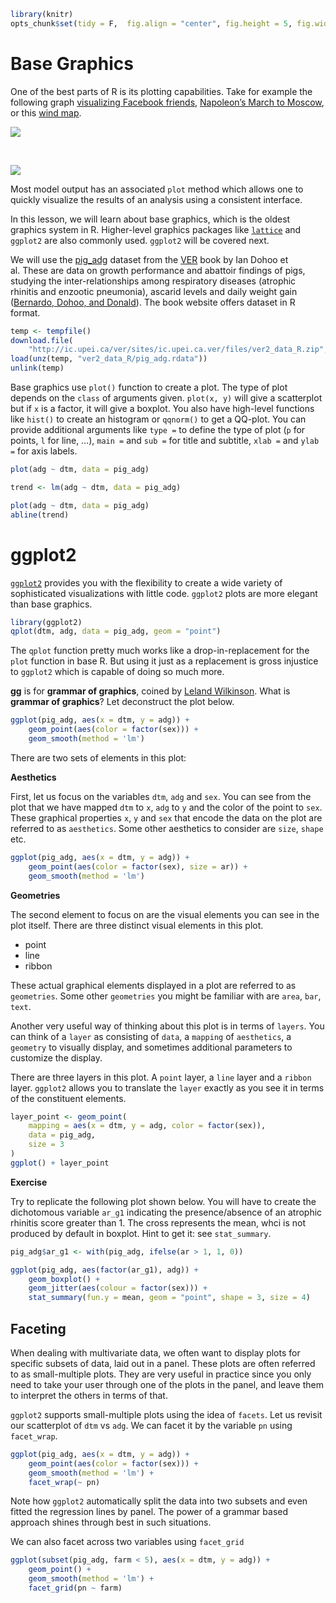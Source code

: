 ```r
library(knitr)
opts_chunk$set(tidy = F,  fig.align = "center", fig.height = 5, fig.width = 10)
```

# Base Graphics

One of the best parts of R is its plotting capabilities. Take for example the
following graph
[visualizing Facebook friends](http://paulbutler.org/archives/visualizing-facebook-friends/),
[Napoleon's March to Moscow](http://www.datavis.ca/gallery/re-minard.php), or
this [wind map](http://hint.fm/wind/index.html).

![](figure/facebook_map.png)

\

![](figure/march.jpg)

Most model output has an associated `plot` method which allows one to quickly
visualize the results of an analysis using a consistent interface.

In this lesson, we will learn about base graphics, which is the oldest graphics
system in R. Higher-level graphics packages like
[`lattice`](https://www.springer.com/new+%26+forthcoming+titles+%28default%29/book/978-0-387-75968-5)
and `ggplot2` are also commonly used. `ggplot2` will be covered next.

We will use the [pig_adg](http://www.upei.ca/ver/datasets-programs) dataset from
the [VER](http://www.upei.ca/ver/welcome) book by Ian Dohoo et al. These are
data on growth performance and abattoir findings of pigs, studying the
inter-relationships among respiratory diseases (atrophic rhinitis and enzootic
pneumonia), ascarid levels and daily weight gain
([Bernardo, Dohoo, and Donald](http://www.ncbi.nlm.nih.gov/pmc/articles/PMC1255650/)). The
book website offers dataset in R format.

```r
temp <- tempfile()
download.file(
    "http://ic.upei.ca/ver/sites/ic.upei.ca.ver/files/ver2_data_R.zip", temp)
load(unz(temp, "ver2_data_R/pig_adg.rdata"))
unlink(temp)
```

Base graphics use `plot()` function to create a plot. The type of plot depends on
the `class` of arguments given. `plot(x, y)` will give a scatterplot but if `x` is
a factor, it will give a boxplot. You also have high-level functions like
`hist()` to create an histogram or `qqnorm()` to get a QQ-plot. You can provide
additional arguments like `type =` to define the type of plot (`p` for
points, `l` for line, ...), `main =` and `sub =` for title and subtitle, `xlab
=` and `ylab =` for axis labels.

```r
plot(adg ~ dtm, data = pig_adg)
```

```r
trend <- lm(adg ~ dtm, data = pig_adg)
```

```r
plot(adg ~ dtm, data = pig_adg)
abline(trend)
```

# ggplot2

[`ggplot2`](http://docs.ggplot2.org/current/index.html) provides you with the
flexibility to create a wide variety of sophisticated visualizations with little
code. `ggplot2` plots are more elegant than base graphics.

```r
library(ggplot2)
qplot(dtm, adg, data = pig_adg, geom = "point")
```

The `qplot` function pretty much works like a drop-in-replacement for the `plot`
function in base R. But using it just as a replacement is gross injustice to
`ggplot2` which is capable of doing so much more. 

__gg__ is for __grammar of graphics__, coined by
[Leland Wilkinson](https://www.springer.com/statistics/computational+statistics/book/978-0-387-24544-7). What
is __grammar of graphics__? Let deconstruct the plot below.

```r
ggplot(pig_adg, aes(x = dtm, y = adg)) +
    geom_point(aes(color = factor(sex))) +
    geom_smooth(method = 'lm')
```

 There are two sets of elements in this plot:

__Aesthetics__

First, let us focus on the variables `dtm`, `adg` and `sex`. You can see from
the plot that we have mapped `dtm` to `x`, `adg` to `y` and the color of the
point to `sex`. These graphical properties `x`, `y` and `sex` that encode the
data on the plot are referred to as `aesthetics`. Some other aesthetics to
consider are `size`, `shape` etc.

```r
ggplot(pig_adg, aes(x = dtm, y = adg)) +
    geom_point(aes(color = factor(sex), size = ar)) +
    geom_smooth(method = 'lm')
```


__Geometries__

The second element to focus on are the visual elements you can see in the plot
itself. There are three distinct visual elements in this plot.

- point
- line
- ribbon

These actual graphical elements displayed in a plot are referred to as
`geometries`. Some other `geometries` you might be familiar with are `area`,
`bar`, `text`.

Another very useful way of thinking about this plot is in terms of `layers`. You
can think of a `layer` as consisting of `data`, a `mapping` of `aesthetics`, a
`geometry` to visually display, and sometimes additional parameters to customize
the display.

There are three layers in this plot. A `point` layer, a `line` layer and a
`ribbon` layer. `ggplot2` allows you to translate the `layer` exactly as you see
it in terms of the constituent elements.

```r
layer_point <- geom_point(
    mapping = aes(x = dtm, y = adg, color = factor(sex)),
    data = pig_adg,
    size = 3
)
ggplot() + layer_point
```

__Exercise__

Try to replicate the following plot shown below. You will have to create the
dichotomous variable `ar_g1` indicating the presence/absence of an atrophic
rhinitis score greater than 1. The cross represents the mean, whci is not
produced by default in boxplot. Hint to get it: see `stat_summary`.

```r
pig_adg$ar_g1 <- with(pig_adg, ifelse(ar > 1, 1, 0))

```

```r
ggplot(pig_adg, aes(factor(ar_g1), adg)) +
    geom_boxplot() +
    geom_jitter(aes(colour = factor(sex))) +
    stat_summary(fun.y = mean, geom = "point", shape = 3, size = 4)    
```

## Faceting

When dealing with multivariate data, we often want to display plots for specific
subsets of data, laid out in a panel. These plots are often referred to as
small-multiple plots. They are very useful in practice since you only need to
take your user through one of the plots in the panel, and leave them to
interpret the others in terms of that.

`ggplot2` supports small-multiple plots using the idea of `facets`. Let us
revisit our scatterplot of `dtm` vs `adg`. We can facet it by the variable `pn`
using `facet_wrap`.

```r
ggplot(pig_adg, aes(x = dtm, y = adg)) +
    geom_point(aes(color = factor(sex))) +
    geom_smooth(method = 'lm') +
    facet_wrap(~ pn)
```

Note how `ggplot2` automatically split the data into two subsets and even fitted
the regression lines by panel. The power of a grammar based approach shines
through best in such situations.

We can also facet across two variables using `facet_grid`

```r
ggplot(subset(pig_adg, farm < 5), aes(x = dtm, y = adg)) +
    geom_point() +
    geom_smooth(method = 'lm') +
    facet_grid(pn ~ farm)
```
